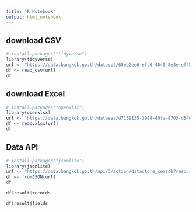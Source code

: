 ```yaml
---
title: "R Notebook"
output: html_notebook
---
```


## download CSV
```r
# install.packages("tidyverse")
library(tidyverse)
url <- "https://data.bangkok.go.th/dataset/65eb2ee6-efc6-4045-8e3e-ef451b844953/resource/95bd1379-177e-4dd8-9374-c0ce307bede9/download/-..-64.csv"
df <- read_csv(url)
df
```

## download Excel
```r
# install.packages("openxlsx")
library(openxlsx)
url <- "https://data.bangkok.go.th/dataset/d7139135-3988-40fa-8703-d546eb480960/resource/70c4f872-6e4b-42db-b8c4-474ef29e0245/download/wq-4-wqi-..xlsx"
df <- read.xlsx(url)
df

```

## Data API
```r
# install.packages("jsonlite")
library(jsonlite)
url <- "https://data.bangkok.go.th/api/3/action/datastore_search?resource_id=70c4f872-6e4b-42db-b8c4-474ef29e0245"
df <- fromJSON(url)
df

```

```r
df$result$records
```

```r
df$result$fields
```
